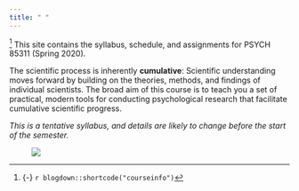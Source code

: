 ```yaml
---
title: " "
---
```

^[{-} `r blogdown::shortcode("courseinfo")`] This site contains</span> the syllabus, schedule, and assignments for PSYCH 85311 (Spring 2020). 

The scientific process is inherently __cumulative__: Scientific understanding moves forward by building on the theories, methods, and findings of individual scientists. The broad aim of this course is to teach you a set of practical, modern tools for conducting psychological research that facilitate  cumulative scientific progress. 

_This is a tentative syllabus, and details are likely to change before the start of the semester._ 

<figure>
[![](/images/human_pyramid.jpg)](/images/human_pyramid.jpg)
</figure>

